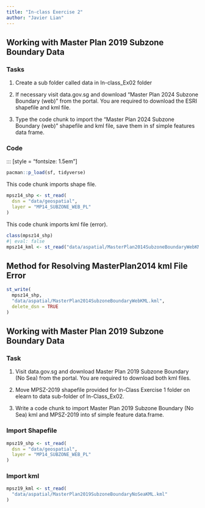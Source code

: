 ```yaml
---
title: "In-class Exercise 2"
author: "Javier Lian"
---
```

## Working with Master Plan 2019 Subzone Boundary Data

::: panel-tabset
### Tasks

1.  Create a sub folder called data in In-class_Ex02 folder

2.  If necessary visit data.gov.sg and download "Master Plan 2024 Subzone Boundary (web)" from the portal. You are required to download the ESRI shapefile and kml file.

3.  Type the code chunk to import the "Master Plan 2024 Subzone Boundary (web)" shapefile and kml file, save them in sf simple features data frame.

### Code

::: \[style = "fontsize: 1.5em"\]

```r
pacman::p_load(sf, tidyverse)
```

This code chunk imports shape file.

```r
mpsz14_shp <- st_read(
  dsn = "data/geospatial",
  layer = "MP14_SUBZONE_WEB_PL"
)
```

This code chunk imports kml file (error).

```r
class(mpsz14_shp)
#| eval: false
mpsz14_kml <- st_read("data/aspatial/MasterPlan2014SubzoneBoundaryWebKML.kml")
```
## Method for Resolving MasterPlan2014 kml File Error
```r
st_write(
  mpsz14_shp,
  "data/aspatial/MasterPlan2014SubzoneBoundaryWebKML.kml",
  delete_dsn = TRUE
)
```
:::

## Working with Master Plan 2019 Subzone Boundary Data

::: panel-tabset
### Task

1.  Visit data.gov.sg and download Master Plan 2019 Subzone Boundary (No Sea) from the portal. You are required to download both kml files.

2.  Move MPSZ-2019 shapefile provided for In-Class Exercise 1 folder on elearn to data sub-folder of In-Class_Ex02.

3.  Write a code chunk to import Master Plan 2019 Subzone Boundary (No Sea) kml and MPSZ-2019 into sf simple feature data.frame.

### Import Shapefile

```r
mpsz19_shp <- st_read(
  dsn = "data/geospatial",
  layer = "MP14_SUBZONE_WEB_PL"
)
```

### Import kml

```r
mpsz19_kml <- st_read(
  "data/aspatial/MasterPlan2019SubzoneBoundaryNoSeaKML.kml"
)
```
:::
